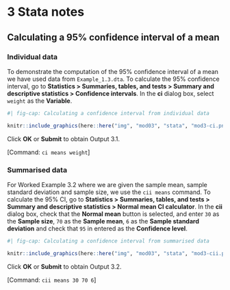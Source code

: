 # **3** Stata notes {-}

## Calculating a 95% confidence interval of a mean

### Individual data
To demonstrate the computation of the 95% confidence interval of a mean we have used data from `Example_1.3.dta`. To calculate the 95% confidence interval, go to **Statistics > Summaries, tables, and tests > Summary and descriptive statistics > Confidence intervals**. In the **ci** dialog box, select `weight` as the **Variable**.

```r
#| fig-cap: Calculating a confidence interval from individual data

knitr::include_graphics(here::here("img", "mod03", "stata", "mod3-ci.png"))
```

Click **OK** or **Submit** to obtain Output 3.1.

[Command: `ci means weight`]

### Summarised data

For Worked Example 3.2 where we are given the sample mean, sample standard deviation and sample size, we use the `cii means` command. To calculate the 95% CI, go to **Statistics > Summaries, tables, and tests > Summary and descriptive statistics > Normal mean CI calculator**. In the **cii** dialog box, check that the **Normal mean** button is selected, and enter `30` as the **Sample size**, `70` as the **Sample mean**, `6` as the **Sample standard deviation** and check that `95` in entered as the **Confidence level**.

```r
#| fig-cap: Calculating a confidence interval from summarised data

knitr::include_graphics(here::here("img", "mod03", "stata", "mod3-cii.png"))
```
 
Click **OK** or **Submit** to obtain Output 3.2. 

[Command: `cii means 30 70 6`]
